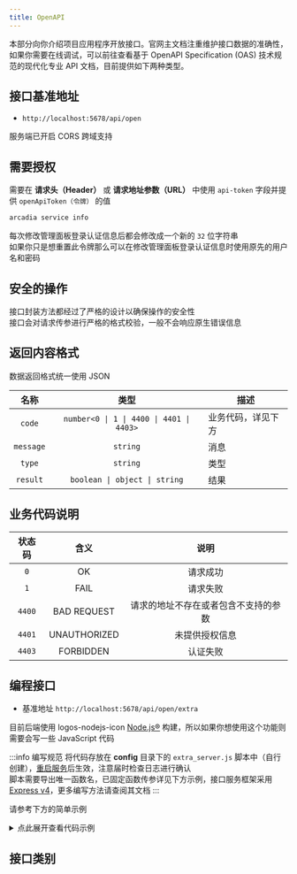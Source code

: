```yaml
---
title: OpenAPI
---
```


本部分向你介绍项目应用程序开放接口。官网主文档注重维护接口数据的准确性，如果你需要在线调试，可以前往查看基于 OpenAPI Specification (OAS) 技术规范的现代化专业 API 文档，目前提供如下两种类型。

<OpenAPICard />

## 接口基准地址

- `http://localhost:5678/api/open`

服务端已开启 CORS 跨域支持

## 需要授权

需要在 **请求头（Header）** 或 **请求地址参数（URL）** 中使用 `api-token` 字段并提供 `openApiToken（令牌）` 的值

```bash title="获取令牌的方法"
arcadia service info
```
每次修改管理面板登录认证信息后都会修改成一个新的 `32` 位字符串  
如果你只是想重置此令牌那么可以在修改管理面板登录认证信息时使用原先的用户名和密码

## 安全的操作

接口封装方法都经过了严格的设计以确保操作的安全性  
接口会对请求传参进行严格的格式校验，一般不会响应原生错误信息

## 返回内容格式

数据返回格式统一使用 JSON

<APITable>

| 名称 | 类型 | 描述 |
| :-: | :-: | --- |
| `code` | `number<0 \| 1 \| 4400 \| 4401 \| 4403>` | 业务代码，详见下方 |
| `message` | `string` | 消息 |
| `type` | `string` | 类型 |
| `result` | `boolean \| object \| string` | 结果 |

</APITable>

## 业务代码说明

<APITable>

|  状态码  |         含义           | 说明                             |
| :-----: | :-------------------: | :-----------------------------: |
|  `0`    |          OK           | 请求成功                          |
|  `1`    |         FAIL          | 请求失败                          |
|  `4400` |      BAD REQUEST      | 请求的地址不存在或者包含不支持的参数   |
|  `4401` |     UNAUTHORIZED      | 未提供授权信息                     |
|  `4403` |       FORBIDDEN       | 认证失败                          |

</APITable>

## 编程接口

- 基准地址 `http://localhost:5678/api/open/extra`

目前后端使用 <Icon size={22}>logos-nodejs-icon</Icon> [Node.js®](https://nodejs.org) 构建，所以如果你想使用这个功能则需要会写一些 JavaScript 代码

:::info 编写规范
将代码存放在 **config** 目录下的 `extra_server.js` 脚本中（自行创建），[重启服务](/docs/cli/server/service#开启重启服务)后生效，注意届时检查日志进行确认  
脚本需要导出唯一函数名，已固定函数传参详见下方示例，接口服务框架采用 [Express v4](https://expressjs.com)，更多编写方法请查阅其文档
:::

请参考下方的简单示例

<details>
<summary>点此展开查看代码示例</summary>

```jsx language=javascript title="extra_server.js" showLineNumbers
async function Main(api, resTemplate, logger) {
    // api express框架实例
    // resTemplate 接口响应内置模板（具体详见 src/core/http/index.js，也可以自定义）
    // logger 日志组件，支持分级（info、warn、debug、error、fatal），之后你可以在 server.log 中查看

    api.get('/test1', function (request, response) {
        // queryParams = request.query
        try {
            const msg = '/api/open/extra/test1 GET 接口请求成功'
            response.send(resTemplate.okData(msg)) // 请求成功
            logger.info(msg)
        } catch (e) {
            response.send(resTemplate.fail(e.message)) // 请求失败
        }
    })
    api.post('/test2', function (request, response) {
        // bodyParams = request.body
        try {
            const msg = '/api/open/extra/test2 POST 接口请求成功'
            response.send(resTemplate.okData(msg)) // 请求成功
            logger.info(msg)
        } catch (e) {
            response.send(resTemplate.fail(e.message)) // 请求失败
        }
    })
}

module.exports = Main
```

</details>

## 接口类别


<DocCardList />

